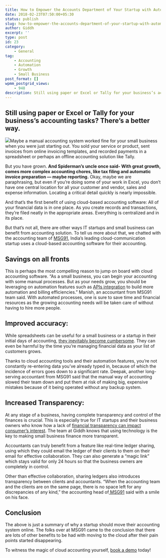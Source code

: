 ```yaml
---
title: How to Empower the Accounts Department of Your Startup with Automated Accounting
date: 2018-02-23T07:50:00+05:30
status: publish
slug: how-to-empower-the-accounts-department-of-your-startup-with-automated-accounting
author: Giddh
excerpt: ''
type: post
id: 23
category:
    - General
tag:
    - Accounting
    - Automation
    - Growth
    - Small Business
post_format: []
wpmm_postgrid_views:
    - 948
description: Still using paper or Excel or Tally for your business’s accounting tasks? There’s a better way. Maybe a manual accounting system worked fine for your small business when you were just starting out.
---
```

Still using paper or Excel or Tally for your business’s accounting tasks? There’s a better way.
-----------------------------------------------------------------------------------------------

![](../../uploads/2019/11/Gst-return-file.jpeg)Maybe a manual accounting system worked fine for your small business when you were just starting out. You sold your service or product, sent invoices from online invoicing templates, and recorded payments in a spreadsheet or perhaps an offline accounting solution like Tally.

But you have grown. **And Spiderman’s uncle once said- With great growth, comes more complex accounting chores, like tax filing and automatic invoice preparation — maybe reporting.** Okay, maybe we are paraphrasing, but even if you’re doing some of your work in Excel, you don’t have one central location for all your customer and vendor, sales and expense information. Locating a critical detail quickly is nearly impossible.

And that’s the first benefit of using cloud-based accounting software: All of your financial data is in one place. As you create records and transactions, they’re filed neatly in the appropriate areas. Everything is centralized and in its place.

But that’s not all, there are other ways IT startups and small business can benefit from accounting solution. To tell us more about that, we chatted with the accounting team of [MSG91](http://msg91.com/), India’s leading cloud-communication startup uses a cloud-based accounting software for their accounting.

Savings on all fronts
---------------------

This is perhaps the most compelling reason to jump on board with cloud accounting software. “As a small business, you can begin your accounting with some manual processes. But as your needs grow, you should be leveraging on automation features such as [APIs integration](https://developers.giddh.com/collection/giddh-api-integration/46/pages/140) to build more automation and billing efficiencies.” Manish, an accountant from MSG91 team said. With automated processes, one is sure to save time and financial resources as the growing accounting needs will be taken care of without having to hire more people.

Improved accuracy:
------------------

 While spreadsheets can be useful for a small business or a startup in their initial days of accounting, [they inevitably become cumbersome](https://blog.giddh.com/why-you-need-freedom-from-manual-business-processes-9b256d39eeb6). They can even be harmful by the time you’re managing financial data as your list of customers grows.

 Thanks to cloud accounting tools and their automation features, you’re not constantly re-entering data you’ve already typed in, because of which the incidence of errors goes down to a significant rate. Deepak, another long-serving accountant from MSG91 said that the manual way of accounting slowed their team down and put them at risk of making big, expensive mistakes because of it being operated without any backup system.

Increased Transparency:
-----------------------

At any stage of a business, having complete transparency and control of the finances is crucial. This is especially true for IT startups and their business owners who know how a lack of [financial transparency can impact consumer’s interest](https://insight.kellogg.northwestern.edu/article/how-transparent-accounting-leads-to-smarter-decisions). The team at Giddh knows that using technology is the key to making small business finance more transparent.

Accountants can truly benefit from a feature like real-time ledger sharing, using which they could email the ledger of their clients to them on their email for effective collaboration. They can also generate a “magic link” which stays valid for only 24 hours so that the business owners are completely in control.

Other than effective collaboration, sharing ledgers also introduces transparency between clients and accountants. “When the accounting team and the clients are on the same page, there is no space left for any discrepancies of any kind,” the accounting head of[ MSG91](https://msg91.com/) said with a smile on his face.

Conclusion
----------

The above is just a summary of why a startup should move their accounting system online. The folks over at MSG91 came to the conclusion that there are lots of other benefits to be had with moving to the cloud after their pain points started disappearing.

To witness the magic of cloud accounting yourself, [book a demo](https://giddh.com/) today!